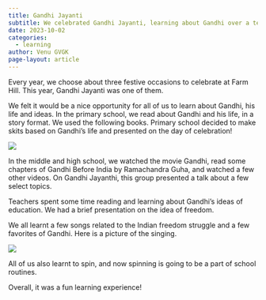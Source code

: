 ```yaml
---
title: Gandhi Jayanti
subtitle: We celebrated Gandhi Jayanti, learning about Gandhi over a term!
date: 2023-10-02
categories:
  - learning
author: Venu GVGK
page-layout: article
---
```


Every year, we choose about three festive occasions to celebrate at Farm Hill. This year, Gandhi Jayanti was one of them.

We felt it would be a nice opportunity for all of us to learn about Gandhi, his life and ideas. In the primary school, we read about Gandhi and his life, in a story format. We used the following books. Primary school decided to make skits based on Gandhi's life and presented on the day of celebration!

![](pQTUkaG.jpg)

In the middle and high school, we watched the movie Gandhi, read some chapters of Gandhi Before India by Ramachandra Guha, and watched a few other videos. On Gandhi Jayanthi, this group presented a talk about a few select topics.

Teachers spent some time reading and learning about Gandhi's ideas of education. We had a brief presentation on the idea of freedom.

We all learnt a few songs related to the Indian freedom struggle and a few favorites of Gandhi. Here is a picture of the singing.

![](znNIfcU.jpg)

All of us also learnt to spin, and now spinning is going to be a part of school routines.

Overall, it was a fun learning experience!


